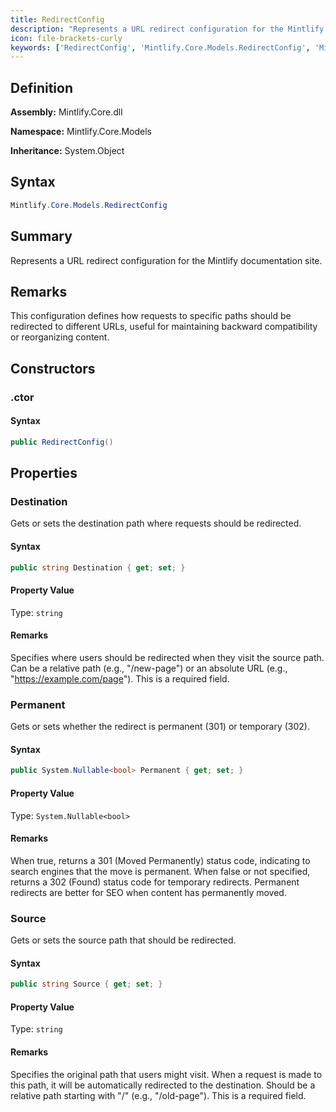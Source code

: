 ```yaml
---
title: RedirectConfig
description: "Represents a URL redirect configuration for the Mintlify documentation site."
icon: file-brackets-curly
keywords: ['RedirectConfig', 'Mintlify.Core.Models.RedirectConfig', 'Mintlify.Core.Models', 'class', 'System.Object']
---
```


## Definition

**Assembly:** Mintlify.Core.dll

**Namespace:** Mintlify.Core.Models

**Inheritance:** System.Object

## Syntax

```csharp
Mintlify.Core.Models.RedirectConfig
```

## Summary

Represents a URL redirect configuration for the Mintlify documentation site.

## Remarks

This configuration defines how requests to specific paths should be redirected
            to different URLs, useful for maintaining backward compatibility or reorganizing content.

## Constructors

### .ctor

#### Syntax

```csharp
public RedirectConfig()
```

## Properties

### Destination

Gets or sets the destination path where requests should be redirected.

#### Syntax

```csharp
public string Destination { get; set; }
```

#### Property Value

Type: `string`

#### Remarks

Specifies where users should be redirected when they visit the source path.
            Can be a relative path (e.g., "/new-page") or an absolute URL
            (e.g., "https://example.com/page"). This is a required field.

### Permanent

Gets or sets whether the redirect is permanent (301) or temporary (302).

#### Syntax

```csharp
public System.Nullable<bool> Permanent { get; set; }
```

#### Property Value

Type: `System.Nullable<bool>`

#### Remarks

When true, returns a 301 (Moved Permanently) status code, indicating to search
            engines that the move is permanent. When false or not specified, returns a 302
            (Found) status code for temporary redirects. Permanent redirects are better for SEO
            when content has permanently moved.

### Source

Gets or sets the source path that should be redirected.

#### Syntax

```csharp
public string Source { get; set; }
```

#### Property Value

Type: `string`

#### Remarks

Specifies the original path that users might visit. When a request is made
            to this path, it will be automatically redirected to the destination.
            Should be a relative path starting with "/" (e.g., "/old-page"). This is a required field.

